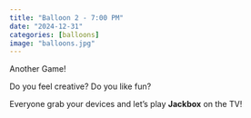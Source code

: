 ```yaml
---
title: "Balloon 2 - 7:00 PM"
date: "2024-12-31"
categories: [balloons]
image: "balloons.jpg"
---
```


Another Game!

Do you feel creative?  Do you like fun?

Everyone grab your devices and let's play **Jackbox** on the TV!

